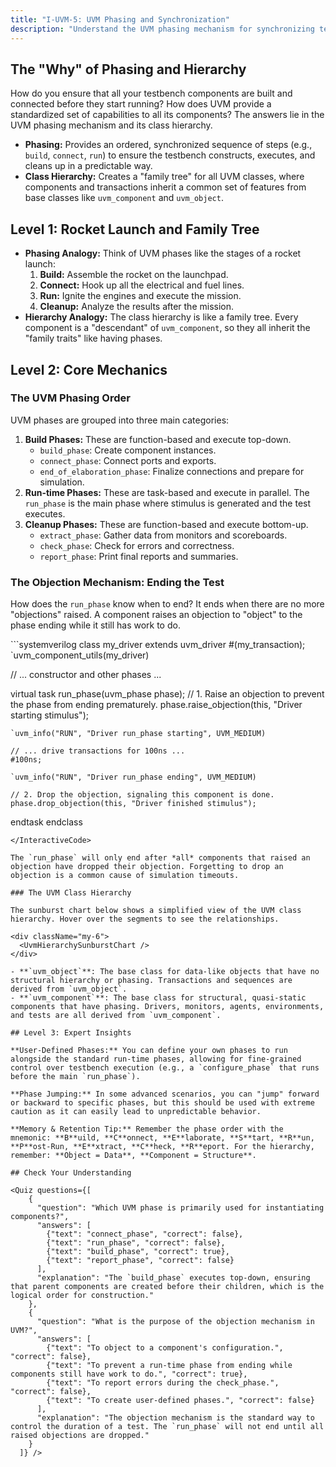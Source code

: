 ```yaml
---
title: "I-UVM-5: UVM Phasing and Synchronization"
description: "Understand the UVM phasing mechanism for synchronizing testbench execution and the core UVM class hierarchy."
---
```



## The "Why" of Phasing and Hierarchy

How do you ensure that all your testbench components are built and connected before they start running? How does UVM provide a standardized set of capabilities to all its components? The answers lie in the UVM phasing mechanism and its class hierarchy.

- **Phasing:** Provides an ordered, synchronized sequence of steps (e.g., `build`, `connect`, `run`) to ensure the testbench constructs, executes, and cleans up in a predictable way.
- **Class Hierarchy:** Creates a "family tree" for all UVM classes, where components and transactions inherit a common set of features from base classes like `uvm_component` and `uvm_object`.

## Level 1: Rocket Launch and Family Tree

- **Phasing Analogy:** Think of UVM phases like the stages of a rocket launch:
  1.  **Build:** Assemble the rocket on the launchpad.
  2.  **Connect:** Hook up all the electrical and fuel lines.
  3.  **Run:** Ignite the engines and execute the mission.
  4.  **Cleanup:** Analyze the results after the mission.
- **Hierarchy Analogy:** The class hierarchy is like a family tree. Every component is a "descendant" of `uvm_component`, so they all inherit the "family traits" like having phases.

## Level 2: Core Mechanics

### The UVM Phasing Order

UVM phases are grouped into three main categories:
1.  **Build Phases:** These are function-based and execute top-down.
    -   `build_phase`: Create component instances.
    -   `connect_phase`: Connect ports and exports.
    -   `end_of_elaboration_phase`: Finalize connections and prepare for simulation.
2.  **Run-time Phases:** These are task-based and execute in parallel. The `run_phase` is the main phase where stimulus is generated and the test executes.
3.  **Cleanup Phases:** These are function-based and execute bottom-up.
    -   `extract_phase`: Gather data from monitors and scoreboards.
    -   `check_phase`: Check for errors and correctness.
    -   `report_phase`: Print final reports and summaries.

<DiagramPlaceholder title="UVM Phasing Diagram" />

### The Objection Mechanism: Ending the Test

How does the `run_phase` know when to end? It ends when there are no more "objections" raised. A component raises an objection to "object" to the phase ending while it still has work to do.

<InteractiveCode>
```systemverilog
class my_driver extends uvm_driver #(my_transaction);
  `uvm_component_utils(my_driver)

  // ... constructor and other phases ...

  virtual task run_phase(uvm_phase phase);
    // 1. Raise an objection to prevent the phase from ending prematurely.
    phase.raise_objection(this, "Driver starting stimulus");

    `uvm_info("RUN", "Driver run_phase starting", UVM_MEDIUM)

    // ... drive transactions for 100ns ...
    #100ns;

    `uvm_info("RUN", "Driver run_phase ending", UVM_MEDIUM)

    // 2. Drop the objection, signaling this component is done.
    phase.drop_objection(this, "Driver finished stimulus");
  endtask
endclass
```
</InteractiveCode>

The `run_phase` will only end after *all* components that raised an objection have dropped their objection. Forgetting to drop an objection is a common cause of simulation timeouts.

### The UVM Class Hierarchy

The sunburst chart below shows a simplified view of the UVM class hierarchy. Hover over the segments to see the relationships.

<div className="my-6">
  <UvmHierarchySunburstChart />
</div>

- **`uvm_object`**: The base class for data-like objects that have no structural hierarchy or phasing. Transactions and sequences are derived from `uvm_object`.
- **`uvm_component`**: The base class for structural, quasi-static components that have phasing. Drivers, monitors, agents, environments, and tests are all derived from `uvm_component`.

## Level 3: Expert Insights

**User-Defined Phases:** You can define your own phases to run alongside the standard run-time phases, allowing for fine-grained control over testbench execution (e.g., a `configure_phase` that runs before the main `run_phase`).

**Phase Jumping:** In some advanced scenarios, you can "jump" forward or backward to specific phases, but this should be used with extreme caution as it can easily lead to unpredictable behavior.

**Memory & Retention Tip:** Remember the phase order with the mnemonic: **B**uild, **C**onnect, **E**laborate, **S**tart, **R**un, **P**ost-Run, **E**xtract, **C**heck, **R**eport. For the hierarchy, remember: **Object = Data**, **Component = Structure**.

## Check Your Understanding

<Quiz questions={[
    {
      "question": "Which UVM phase is primarily used for instantiating components?",
      "answers": [
        {"text": "connect_phase", "correct": false},
        {"text": "run_phase", "correct": false},
        {"text": "build_phase", "correct": true},
        {"text": "report_phase", "correct": false}
      ],
      "explanation": "The `build_phase` executes top-down, ensuring that parent components are created before their children, which is the logical order for construction."
    },
    {
      "question": "What is the purpose of the objection mechanism in UVM?",
      "answers": [
        {"text": "To object to a component's configuration.", "correct": false},
        {"text": "To prevent a run-time phase from ending while components still have work to do.", "correct": true},
        {"text": "To report errors during the check_phase.", "correct": false},
        {"text": "To create user-defined phases.", "correct": false}
      ],
      "explanation": "The objection mechanism is the standard way to control the duration of a test. The `run_phase` will not end until all raised objections are dropped."
    }
  ]} />
